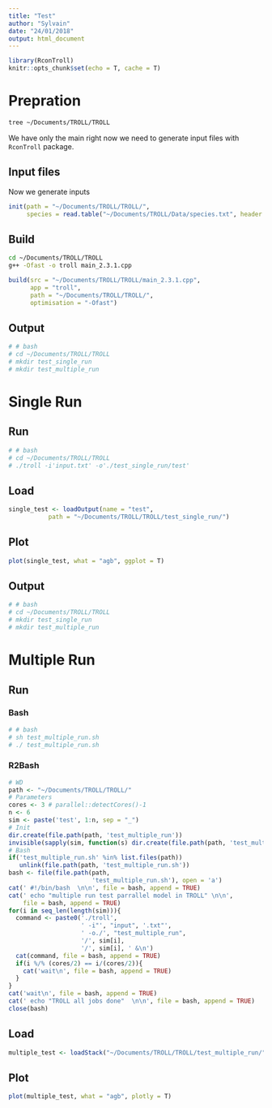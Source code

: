 ```yaml
---
title: "Test"
author: "Sylvain"
date: "24/01/2018"
output: html_document
---
```


```r
library(RconTroll)
knitr::opts_chunk$set(echo = T, cache = T)
```

# Prepration

```bash
tree ~/Documents/TROLL/TROLL
```

We have only the main right now we need to generate input files with `RconTroll` package.

## Input files

Now we generate inputs

```r
init(path = "~/Documents/TROLL/TROLL/",
     species = read.table("~/Documents/TROLL/Data/species.txt", header = T, dec = ".", sep = ""))
```

## Build

```bash
cd ~/Documents/TROLL/TROLL
g++ -Ofast -o troll main_2.3.1.cpp
```

```r
build(src = "~/Documents/TROLL/TROLL/main_2.3.1.cpp",
      app = "troll",
      path = "~/Documents/TROLL/TROLL/",
      optimisation = "-Ofast")
```

## Output

```r
# # bash
# cd ~/Documents/TROLL/TROLL
# mkdir test_single_run
# mkdir test_multiple_run
```

# Single Run

## Run

```r
# # bash
# cd ~/Documents/TROLL/TROLL
# ./troll -i'input.txt' -o'./test_single_run/test'
```

## Load

```r
single_test <- loadOutput(name = "test",
           path = "~/Documents/TROLL/TROLL/test_single_run/")
```

## Plot

```r
plot(single_test, what = "agb", ggplot = T)
```

## Output

```r
# # bash
# cd ~/Documents/TROLL/TROLL
# mkdir test_single_run
# mkdir test_multiple_run
```

# Multiple Run

## Run

### Bash

```r
# # bash
# sh test_multiple_run.sh
# ./ test_multiple_run.sh
```

### R2Bash

```r
# WD
path <- "~/Documents/TROLL/TROLL/"
# Parameters
cores <- 3 # parallel::detectCores()-1
n <- 6
sim <- paste('test', 1:n, sep = "_")
# Init
dir.create(file.path(path, 'test_multiple_run'))
invisible(sapply(sim, function(s) dir.create(file.path(path, 'test_multiple_run/', s))))
# Bash
if('test_multiple_run.sh' %in% list.files(path))
   unlink(file.path(path, 'test_multiple_run.sh'))
bash <- file(file.path(path, 
                       'test_multiple_run.sh'), open = 'a')
cat(' #!/bin/bash  \n\n', file = bash, append = TRUE)
cat(' echo "multiple run test parrallel model in TROLL" \n\n',
    file = bash, append = TRUE)
for(i in seq_len(length(sim))){
  command <- paste0('./troll',
                    ' -i"', "input", '.txt"',
                    ' -o./', "test_multiple_run",
                    '/', sim[i],
                    '/', sim[i], ' &\n')
  cat(command, file = bash, append = TRUE)
  if(i %/% (cores/2) == i/(cores/2)){
    cat('wait\n', file = bash, append = TRUE)
  }
}
cat('wait\n', file = bash, append = TRUE)
cat(' echo "TROLL all jobs done"  \n\n', file = bash, append = TRUE)
close(bash)
```

## Load

```r
multiple_test <- loadStack("~/Documents/TROLL/TROLL/test_multiple_run/")
```

## Plot

```r
plot(multiple_test, what = "agb", plotly = T)
```



